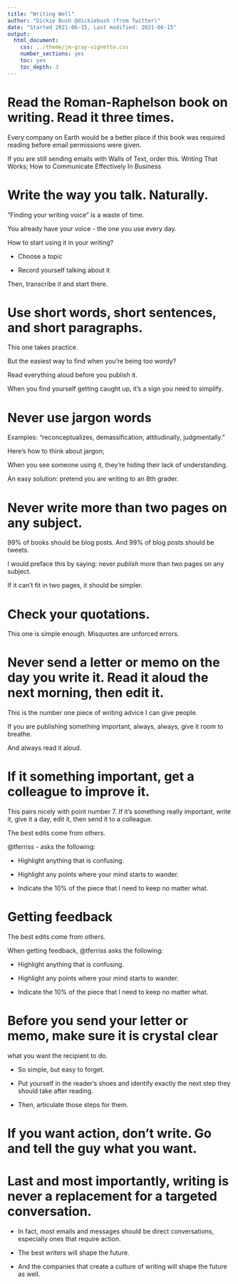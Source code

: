 ```yaml
---
title: "Writing Well"
author: "Dickie Bush @dickiebush (from Twitter)"
date: "Started 2021-06-15, Last modified: 2021-06-15"
output:
  html_document:
    css: ../theme/jm-gray-vignette.css
    number_sections: yes
    toc: yes
    toc_depth: 3
---
```


# Read the Roman-Raphelson book on writing. Read it three times. 

Every company on Earth would be a better place if this book was required reading before email permissions were given.

If you are still sending emails with Walls of Text, order this.
Writing That Works; How to Communicate Effectively In Business

# Write the way you talk. Naturally. 

"Finding your writing voice" is a waste of time. 

You already have your voice - the one you use every day.

How to start using it in your writing?

- Choose a topic

- Record yourself talking about it

Then, transcribe it and start there.

# Use short words, short sentences, and short paragraphs.

This one takes practice. 

But the easiest way to find when you're being too wordy? 

Read everything aloud before you publish it. 

When you find yourself getting caught up, it's a sign you need to simplify.

# Never use jargon words

Examples: "reconceptualizes, demassification, attitudinally, judgmentally." 

Here's how to think about jargon;

When you see someone using it, they're hiding their lack of understanding. 

An easy solution: pretend you are writing to an 8th grader.

# Never write more than two pages on any subject. 

99% of books should be blog posts. And 99% of blog posts should be tweets. 

I would preface this by saying: never *publish* more than two pages on any subject. 

If it can't fit in two pages, it should be simpler.

# Check your quotations.

This one is simple enough. Misquotes are unforced errors.

# Never send a letter or memo on the day you write it. Read it aloud the next morning, then edit it.

This is the number one piece of writing advice I can give people.

If you are publishing something important, always, always, give it room to breathe.

And always read it aloud.

# If it something important, get a colleague to improve it.

This pairs nicely with point number 7. If it's something really important, write it, give it a day, edit it, then send it to a colleague.

The best edits come from others.

@tferriss - asks the following:

- Highlight anything that is confusing.

- Highlight any points where your mind starts to wander.

- Indicate the 10% of the piece that I need to keep no matter what.


# Getting feedback

The best edits come from others.

When getting feedback, @tferriss asks the following:

- Highlight anything that is confusing.

- Highlight any points where your mind starts to wander.

- Indicate the 10% of the piece that I need to keep no matter what.

#  Before you send your letter or memo, make sure it is crystal clear
   what you want the recipient to do.

- So simple, but easy to forget.

- Put yourself in the reader's shoes and identify exactly the next step they should take after reading.

- Then, articulate those steps for them.

# If you want **action**, don't write. Go and tell the guy what you want. 

# Last and most importantly, writing is never a replacement for a targeted conversation. 

- In fact, most emails and messages should be direct conversations, especially ones that require action.

- The best writers will shape the future.

- And the companies that create a culture of writing will shape the future as well.

